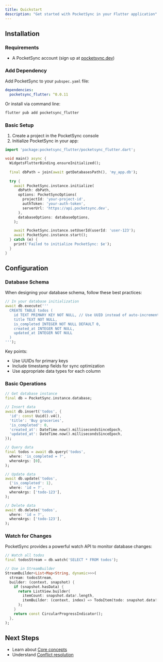 ```yaml
---
title: Quickstart
description: "Get started with PocketSync in your Flutter application"
---
```


## Installation

### Requirements

- A PocketSync account (sign up at [pocketsync.dev](https://pocketsync.dev))

### Add Dependency

Add PocketSync to your `pubspec.yaml` file:

```yaml
dependencies:
  pocketsync_flutter: ^0.0.11
```

Or install via command line:

```bash
flutter pub add pocketsync_flutter
```

### Basic Setup

1. Create a project in the PocketSync console
2. Initialize PocketSync in your app:

```dart
import 'package:pocketsync_flutter/pocketsync_flutter.dart';

void main() async {
  WidgetsFlutterBinding.ensureInitialized();
  
  final dbPath = join(await getDatabasesPath(), 'my_app.db');
  
  try {
    await PocketSync.instance.initialize(
      dbPath: dbPath,
      options: PocketSyncOptions(
        projectId: 'your-project-id',
        authToken: 'your-auth-token',
        serverUrl: 'https://api.pocketsync.dev',
      ),
      databaseOptions: databaseOptions,
    );

    await PocketSync.instance.setUserId(userId: 'user-123');
    await PocketSync.instance.start();
  } catch (e) {
    print('Failed to initialize PocketSync: $e');
  }
}
```

## Configuration

### Database Schema

When designing your database schema, follow these best practices:

```dart
// In your database initialization
await db.execute('''
  CREATE TABLE todos (
    id TEXT PRIMARY KEY NOT NULL, // Use UUID instead of auto-increment
    title TEXT NOT NULL,
    is_completed INTEGER NOT NULL DEFAULT 0,
    created_at INTEGER NOT NULL,
    updated_at INTEGER NOT NULL
  )
''');
```

Key points:
- Use UUIDs for primary keys
- Include timestamp fields for sync optimization
- Use appropriate data types for each column

### Basic Operations

```dart
// Get database instance
final db = PocketSync.instance.database;

// Insert data
await db.insert('todos', {
  'id': const Uuid().v4(),
  'title': 'Buy groceries',
  'is_completed': 0,
  'created_at': DateTime.now().millisecondsSinceEpoch,
  'updated_at': DateTime.now().millisecondsSinceEpoch,
});

// Query data
final todos = await db.query('todos',
  where: 'is_completed = ?',
  whereArgs: [0],
);

// Update data
await db.update('todos',
  {'is_completed': 1},
  where: 'id = ?',
  whereArgs: ['todo-123'],
);

// Delete data
await db.delete('todos',
  where: 'id = ?',
  whereArgs: ['todo-123'],
);
```

### Watch for Changes

PocketSync provides a powerful watch API to monitor database changes:

```dart
// Watch all todos
final todosStream = db.watch('SELECT * FROM todos');

// Use in StreamBuilder
StreamBuilder<List<Map<String, dynamic>>>(
  stream: todosStream,
  builder: (context, snapshot) {
    if (snapshot.hasData) {
      return ListView.builder(
        itemCount: snapshot.data!.length,
        itemBuilder: (context, index) => TodoItem(todo: snapshot.data![index]),
      );
    }
    return const CircularProgressIndicator();
  },
);
```

## Next Steps

- Learn about [Core concepts](/core-concepts/offline-first)
- Understand [Conflict resolution](/core-concepts/conflict-resolution)